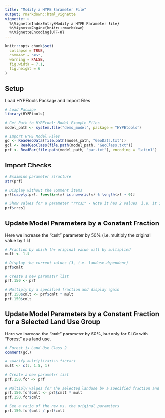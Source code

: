 ```yaml
---
title: "Modify a HYPE Parameter File"
output: rmarkdown::html_vignette
vignette: >
  %\VignetteIndexEntry{Modify a HYPE Parameter File}
  %\VignetteEngine{knitr::rmarkdown}
  %\VignetteEncoding{UTF-8}
---
```


```r
knitr::opts_chunk$set(
  collapse = TRUE,
  comment = "#>",
  warning = FALSE,
  fig.width = 7.1,
  fig.height = 6
)
```

## Setup
Load HYPEtools Package and Import Files
```r
# Load Package
library(HYPEtools)

# Get Path to HYPEtools Model Example Files
model_path <- system.file("demo_model", package = "HYPEtools")

# Import HYPE Model Files
gd <- ReadGeoData(file.path(model_path, "GeoData.txt"))
gcl <- ReadGeoClass(file.path(model_path, "GeoClass.txt"))
prf <- ReadPar(file.path(model_path, "par.txt"), encoding = "latin1")
```

## Import Checks
```r
# Exaimine parameter structure
str(prf)

# Display without the comment items
prf[sapply(prf, function(x) is.numeric(x) & length(x) > 0)]

# Show values for a parameter "rrcs1" - Note it has 2 values, i.e. it is soil-dependent
prf$rrcs1
```

## Update Model Parameters by a Constant Fraction
Here we increase the "cmlt" parameter by 50% (i.e. multiply the original value by 1.5)
```r
# Fraction by which the original value will by multiplied
mult <- 1.5

# Display the current values (3, i.e. landuse-dependent)
prf$cmlt

# Create a new paramater list
prf.150 <- prf

# Multiply by a specified fraction and display again
prf.150$cmlt <- prf$cmlt * mult
prf.150$cmlt
```

## Update Model Parameters by a Constant Fraction for a Selected Land Use Group
Here we increase the "cmlt" parameter by 50%, but only for SLCs with "Forest" as a land use.
```r

# Forest is Land Use Class 2
comment(gcl)

# Specify multiplication factors
mult <- c(1, 1.5, 1)

# Create a new parameter list
prf.150.for <- prf

# Multiply values for the selected landuse by a specified fraction and display again
prf.150.for$cmlt <- prf$cmlt * mult
prf.150.for$cmlt

# See a ratio of the new vs. the original parameters
prf.150.for$cmlt / prf$cmlt
```
